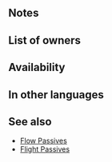 {{Passive
|type=B
|name=Flow Flight
|exclusive=0
|canUseWeapon={{WeaponList|Melee}}
|canUseMove={{MoveList|Flying}}
|properties=random_inherit_base,random_owner
|1name=Flow Flight 1
|1tagid=SID_怒涛・飛竜行空1
|1cost=60
|1effect=If unit initiates combat and unit's HP = 100% at start of combat, neutralizes effects that prevent unit's follow-up attacks during combat, and also, if unit's Spd ≥ foe's Spd-10, deals damage during combat = 30% of difference between Def stats (unit's Def minus foe's Def) and reduces damage from foe's attacks by 30% of that difference. (Excluding area-of-effect Specials. Min: 0, max: 3.)
|1required=-
|1promotionRarity=4
|1promotionTier=1
|2name=Flow Flight 2
|2tagid=SID_怒涛・飛竜行空2
|2cost=120
|2effect=If unit initiates combat and unit's HP ≥ 50% at start of combat, neutralizes effects that prevent unit's follow-up attacks during combat, and also, if unit's Spd ≥ foe's Spd-10, deals damage during combat = 50% of difference between Def stats (unit's Def minus foe's Def) and reduces damage from foe's attacks by 50% of that difference. (Excluding area-of-effect Specials. Min: 0, max: 5.)
|2promotionRarity=5
|2promotionTier=1
|3name=Flow Flight 3
|3tagid=SID_怒涛・飛竜行空3
|3cost=240
|3effect=If unit initiates combat, neutralizes effects that prevent unit's follow-up attacks during combat, and also, if unit's Spd ≥ foe's Spd-10, deals damage during combat = 70% of difference between Def stats (unit's Def minus foe's Def) and reduces damage from foe's attacks by 70% of that difference. (Excluding area-of-effect Specials. Min: 0, max: 7.)
}}
==Notes==
{{IfUnitInitiates}}
{{Follow-up effect neutralization|preventOnly=1}}
{{FlatDamageBoost|0 to +7}}
{{FlatDamageReduction|0 to -7}}

==List of owners==
{{Skill Hero List}}
==Availability==
{{PassiveFocusList}}
{{PassiveDistributionList}}
{{PassiveCombatManualList}}
==In other languages==
{{OtherLanguages
|japanese=怒涛・飛竜行空
|german=Fließender Flug
|spanishEU=Corriente aleteo
|spanishLA=Corriente aleteo
|french=Flots Envol wyv.
|italian=Volo fluido
|chineseTW=怒濤・飛龍行空
|portuguese=Onda voo
}}
==See also==
{{See also skills|cond=Description LIKE '%deals damage = _0\%%unit\'s%minus foe\'s%'}}
* [[Skill families#Flow|Flow Passives]]
* [[Skill families/B Passives#Flight|Flight Passives]]
{{Passives Navbox|B}}